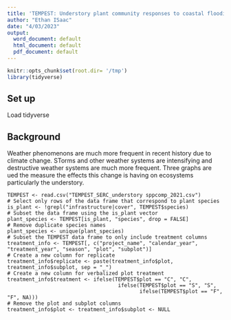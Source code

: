 ```yaml
---
title: 'TEMPEST: Understory plant community responses to coastal flooding'
author: "Ethan ISaac"
date: "4/03/2023"
output:
  word_document: default
  html_document: default
  pdf_document: default
---
```


```r
knitr::opts_chunk$set(root.dir= '/tmp')
library(tidyverse)
```
## Set up
Load tidyverse 

## Background
Weather phenomenons are much more frequent in recent history due to climate change. STorms and other weather systems are intensifying and destructive weather systems are much more frequent. 
Three graphs are ued the measure the effects this change is having on ecosystems particularly the understory.


```
TEMPEST <- read.csv("TEMPEST_SERC_understory sppcomp_2021.csv")
# Select only rows of the data frame that correspond to plant species
is_plant <- !grepl("infrastructure|cover", TEMPEST$species)
# Subset the data frame using the is_plant vector
plant_species <- TEMPEST[is_plant, "species", drop = FALSE]
# Remove duplicate species names
plant_species <- unique(plant_species)
# Subset the TEMPEST data frame to only include treatment columns
treatment_info <- TEMPEST[, c("project_name", "calendar_year", "treatment_year", "season", "plot", "subplot")]
# Create a new column for replicate
treatment_info$replicate <- paste(treatment_info$plot, treatment_info$subplot, sep = "_")
# Create a new column for verbalized plot treatment
treatment_info$treatment <- ifelse(TEMPEST$plot == "C", "C", 
                                    ifelse(TEMPEST$plot == "S", "S",
                                           ifelse(TEMPEST$plot == "F", "F", NA)))
# Remove the plot and subplot columns
treatment_info$plot <- treatment_info$subplot <- NULL
```
